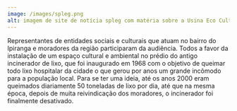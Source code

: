 ```yaml
---
image: /images/spleg.png
alt: imagem de site de notícia spleg com matéria sobre a Usina Eco Cultural
---
```

Representantes de entidades sociais e culturais que atuam no bairro do Ipiranga e moradores da região participaram da audiência. Todos a favor da instalação de um espaço cultural e ambiental no prédio do antigo incinerador de lixo, que foi inaugurado em 1968 com o objetivo de queimar todo lixo hospitalar da cidade o que gerou por anos um grande incômodo para a população local. Para se ter uma ideia, até os anos 2000 eram queimados diariamente 50 toneladas de lixo por dia, até que na mesma época, depois de muita reivindicação dos moradores, o incinerador foi finalmente desativado.